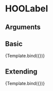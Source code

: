 
<Meta title="Components/Loading/HOOLoading" component={HOOLoading} />

# HOOLabel


## Arguments

<ArgTypes of={HOOLoading} />


## Basic
<Canvas>
  <Story 
    name="Basic"
    args = { 
      { minValue: 0, maxValue: 100, value: 20 }
    }>
    {Template.bind({})}
  </Story>
</Canvas>

## Extending
<Canvas>
  <Story 
    name="Extending"
    args = { 
     { minValue: 0, maxValue: 100, value: 20,
        rootElementAttributes: { style: { backgroundColor: "pink" } }}
    }>
    {Template.bind({})}
  </Story>
</Canvas>
